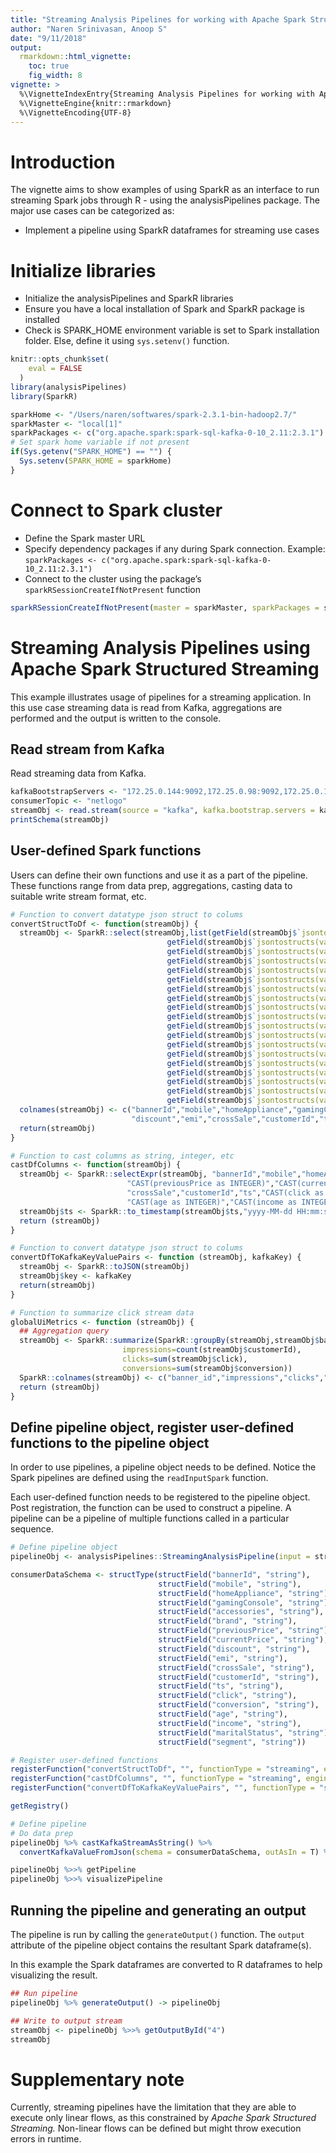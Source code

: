 ```yaml
---
title: "Streaming Analysis Pipelines for working with Apache Spark Structured Streaming"
author: "Naren Srinivasan, Anoop S"
date: "9/11/2018"
output:
  rmarkdown::html_vignette:
    toc: true
    fig_width: 8
vignette: >
  %\VignetteIndexEntry{Streaming Analysis Pipelines for working with Apache Spark Structured Streaming}
  %\VignetteEngine{knitr::rmarkdown}
  %\VignetteEncoding{UTF-8}
---
```


# Introduction

The vignette aims to show examples of using SparkR as an interface to run streaming Spark jobs through R - using the analysisPipelines package. The major use cases can be categorized as:<br>

* Implement a pipeline using SparkR dataframes for streaming use cases

# Initialize libraries

* Initialize the analysisPipelines and SparkR libraries
* Ensure you have a local installation of Spark and SparkR package is installed
* Check is SPARK_HOME environment variable is set to Spark installation folder. Else, define it using `sys.setenv()` function.

```r
knitr::opts_chunk$set(
    eval = FALSE
  )
library(analysisPipelines)
library(SparkR)

sparkHome <- "/Users/naren/softwares/spark-2.3.1-bin-hadoop2.7/"
sparkMaster <- "local[1]"
sparkPackages <- c("org.apache.spark:spark-sql-kafka-0-10_2.11:2.3.1")
# Set spark home variable if not present
if(Sys.getenv("SPARK_HOME") == "") {
  Sys.setenv(SPARK_HOME = sparkHome)  
}
```

# Connect to Spark cluster
* Define the Spark master URL
* Specify dependency packages if any during Spark connection. Example: `sparkPackages <- c("org.apache.spark:spark-sql-kafka-0-10_2.11:2.3.1")`
* Connect to the cluster using the package's `sparkRSessionCreateIfNotPresent` function

```r
sparkRSessionCreateIfNotPresent(master = sparkMaster, sparkPackages = sparkPackages)
```


# Streaming Analysis Pipelines using Apache Spark Structured Streaming

This example illustrates usage of pipelines for a streaming application. In this use case streaming data is read from Kafka, aggregations are performed and the output is written to the console.

## Read stream from Kafka

Read streaming data from Kafka.

```r
kafkaBootstrapServers <- "172.25.0.144:9092,172.25.0.98:9092,172.25.0.137:9092"
consumerTopic <- "netlogo"
streamObj <- read.stream(source = "kafka", kafka.bootstrap.servers = kafkaBootstrapServers, subscribe = consumerTopic, startingOffsets="earliest")
printSchema(streamObj)
```

## User-defined Spark functions

Users can define their own functions and use it as a part of the pipeline. These functions range from data prep, aggregations, casting data to suitable write stream format, etc.

```r

# Function to convert datatype json struct to colums
convertStructToDf <- function(streamObj) {
  streamObj <- SparkR::select(streamObj,list(getField(streamObj$`jsontostructs(value)`,"bannerId"),
                                   getField(streamObj$`jsontostructs(value)`,"mobile"),
                                   getField(streamObj$`jsontostructs(value)`,"homeAppliance"),
                                   getField(streamObj$`jsontostructs(value)`,"gamingConsole"),
                                   getField(streamObj$`jsontostructs(value)`,"accessories"),
                                   getField(streamObj$`jsontostructs(value)`,"brand"),
                                   getField(streamObj$`jsontostructs(value)`,"previousPrice"),
                                   getField(streamObj$`jsontostructs(value)`,"currentPrice"),
                                   getField(streamObj$`jsontostructs(value)`,"discount"),
                                   getField(streamObj$`jsontostructs(value)`,"emi"),
                                   getField(streamObj$`jsontostructs(value)`,"crossSale"),
                                   getField(streamObj$`jsontostructs(value)`,"customerId"),
                                   getField(streamObj$`jsontostructs(value)`,"ts"),
                                   getField(streamObj$`jsontostructs(value)`,"click"),
                                   getField(streamObj$`jsontostructs(value)`,"conversion"),
                                   getField(streamObj$`jsontostructs(value)`,"age"),
                                   getField(streamObj$`jsontostructs(value)`,"income"),
                                   getField(streamObj$`jsontostructs(value)`,"maritalStatus"),
                                   getField(streamObj$`jsontostructs(value)`,"segment")))
  colnames(streamObj) <- c("bannerId","mobile","homeAppliance","gamingConsole","accessories","brand","previousPrice","currentPrice",
                           "discount","emi","crossSale","customerId","ts","click","conversion","age","income","maritalStatus","segment")
  return(streamObj)
}

# Function to cast columns as string, integer, etc
castDfColumns <- function(streamObj) {
  streamObj <- SparkR::selectExpr(streamObj, "bannerId","mobile","homeAppliance","gamingConsole","accessories","brand",
                          "CAST(previousPrice as INTEGER)","CAST(currentPrice as INTEGER)","CAST(discount as INTEGER)","emi",
                          "crossSale","customerId","ts","CAST(click as INTEGER)","CAST(conversion as INTEGER)",
                          "CAST(age as INTEGER)","CAST(income as INTEGER)","maritalStatus","segment")
  streamObj$ts <- SparkR::to_timestamp(streamObj$ts,"yyyy-MM-dd HH:mm:ss")
  return (streamObj)
}

# Function to convert datatype json struct to colums
convertDfToKafkaKeyValuePairs <- function (streamObj, kafkaKey) {
  streamObj <- SparkR::toJSON(streamObj)
  streamObj$key <- kafkaKey
  return(streamObj)
}

# Function to summarize click stream data
globalUiMetrics <- function (streamObj) {
  ## Aggregation query
  streamObj <- SparkR::summarize(SparkR::groupBy(streamObj,streamObj$bannerId),
                         impressions=count(streamObj$customerId),
                         clicks=sum(streamObj$click),
                         conversions=sum(streamObj$conversion))
  SparkR::colnames(streamObj) <- c("banner_id","impressions","clicks","conversions")
  return (streamObj)
}

```

## Define pipeline object, register user-defined functions to the pipeline object

In order to use pipelines, a pipeline object needs to be defined. Notice the Spark pipelines are defined using the `readInputSpark` function.

Each user-defined function needs to be registered to the pipeline object. Post registration, the function can be used to construct a pipeline. A pipeline can be a pipeline of multiple functions called in a particular sequence.

```r
# Define pipeline object
pipelineObj <- analysisPipelines::StreamingAnalysisPipeline(input = streamObj)

consumerDataSchema <- structType(structField("bannerId", "string"),
                                 structField("mobile", "string"),
                                 structField("homeAppliance", "string"),
                                 structField("gamingConsole", "string"),
                                 structField("accessories", "string"),
                                 structField("brand", "string"),
                                 structField("previousPrice", "string"),
                                 structField("currentPrice", "string"),
                                 structField("discount", "string"),
                                 structField("emi", "string"),
                                 structField("crossSale", "string"),
                                 structField("customerId", "string"),
                                 structField("ts", "string"),
                                 structField("click", "string"),
                                 structField("conversion", "string"),
                                 structField("age", "string"),
                                 structField("income", "string"),
                                 structField("maritalStatus", "string"),
                                 structField("segment", "string"))

# Register user-defined functions
registerFunction("convertStructToDf", "", functionType = "streaming", engine = "spark-structured-streaming") 
registerFunction("castDfColumns", "", functionType = "streaming", engine = "spark-structured-streaming") 
registerFunction("convertDfToKafkaKeyValuePairs", "", functionType = "streaming", engine = "spark-structured-streaming")

getRegistry()

# Define pipeline 
# Do data prep
pipelineObj %>% castKafkaStreamAsString() %>% 
  convertKafkaValueFromJson(schema = consumerDataSchema, outAsIn = T) %>% convertStructToDf(outAsIn = T) %>% castDfColumns(outAsIn = T, storeOutput = T) -> pipelineObj

pipelineObj %>>% getPipeline
pipelineObj %>>% visualizePipeline
```

## Running the pipeline and generating an output

The pipeline is run by calling the `generateOutput()` function. The `output` attribute of the pipeline object contains the resultant Spark dataframe(s).

In this example the Spark dataframes are converted to R dataframes to help visualizing the result.


```r

## Run pipeline
pipelineObj %>% generateOutput() -> pipelineObj

## Write to output stream
streamObj <- pipelineObj %>>% getOutputById("4")
streamObj
```

# Supplementary note

Currently, streaming pipelines have the limitation that they are able to execute only linear flows, as this constrained by *Apache Spark Structured Streaming.* Non-linear flows can be defined but might throw execution errors in runtime.

